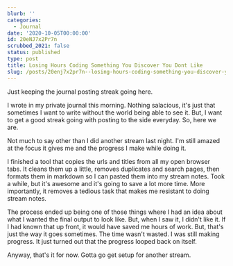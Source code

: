 ```yaml
---
blurb: ''
categories:
  - Journal
date: '2020-10-05T00:00:00'
id: 20eNJ7x2Pr7n
scrubbed_2021: false
status: published
type: post
title: Losing Hours Coding Something You Discover You Dont Like
slug: /posts/20enj7x2pr7n--losing-hours-coding-something-you-discover-you-dont-like
---
```


Just keeping the journal posting streak going here.

I wrote in my private journal this morning. Nothing salacious, it's just that sometimes I want to write without the world being able to see it. But, I want to get a good streak going with posting to the side everyday. So, here we are.

Not much to say other than I did another stream last night. I'm still amazed at the focus it gives me and the progress I make while doing it. 

I finished a tool that copies the urls and titles from all my open browser tabs. It cleans them up a little, removes duplicates and search pages, then formats them in markdown so I can pasted them into my stream notes. Took a while, but it's awesome and it's going to save a lot more time. More importantly, it removes a tedious task that makes me resistant to doing stream notes.

The process ended up being one of those things where I had an idea about what I wanted the final output to look like. But, when I saw it, I didn't like it. If I had known that up front, it would have saved me hours of work. But, that's just the way it goes sometimes. The time wasn't wasted. I was still making progress. It just turned out that the progress looped back on itself. 

Anyway, that's it for now. Gotta go get setup for another stream.
